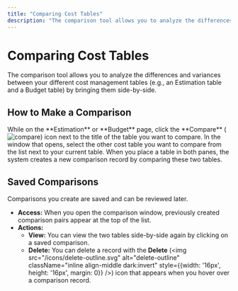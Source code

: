 ```yaml
---
title: "Comparing Cost Tables"
description: "The comparison tool allows you to analyze the differences and variances between your different cost management tables (e.g., an Estimation table and a Budget table) by bringing them side-by-side."
---
```


# Comparing Cost Tables

The comparison tool allows you to analyze the differences and variances between your different cost management tables (e.g., an Estimation table and a Budget table) by bringing them side-by-side.

## How to Make a Comparison

<Steps>
  <Step title="Open the Comparison Tool">
    While on the **Estimation** or **Budget** page, click the **Compare** (<img src="/icons/compare.svg" alt="compare" className="inline align-middle dark:invert" style={{width: '16px', height: '16px', margin: 0}} />) icon next to the title of the table you want to compare.
  </Step>
  <Step title="Select the Tables">
    In the window that opens, select the other cost table you want to compare from the list next to your current table.
  </Step>
  <Step title="Create the Comparison">
    When you place a table in both panes, the system creates a new comparison record by comparing these two tables.
  </Step>
</Steps>

## Saved Comparisons

Comparisons you create are saved and can be reviewed later.

- **Access:** When you open the comparison window, previously created comparison pairs appear at the top of the list.
- **Actions:**
    - **View:** You can view the two tables side-by-side again by clicking on a saved comparison.
    - **Delete:** You can delete a record with the **Delete** (<img src="/icons/delete-outline.svg" alt="delete-outline" className="inline align-middle dark:invert" style={{width: '16px', height: '16px', margin: 0}} />) icon that appears when you hover over a comparison record.
